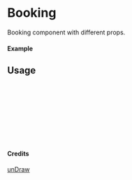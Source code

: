 
<Meta of={Booking} title="unDraw/Booking" />

# Booking

Booking component with different props.

#### Example

<Canvas of={Booking.Primary} />

## Usage

```ts
import { Booking } from "yadl-ui";

const Example = () => {
  return (
      <Booking />
  );
};

export default Example;
```

#### Credits
[unDraw](https://undraw.co/illustrations)
